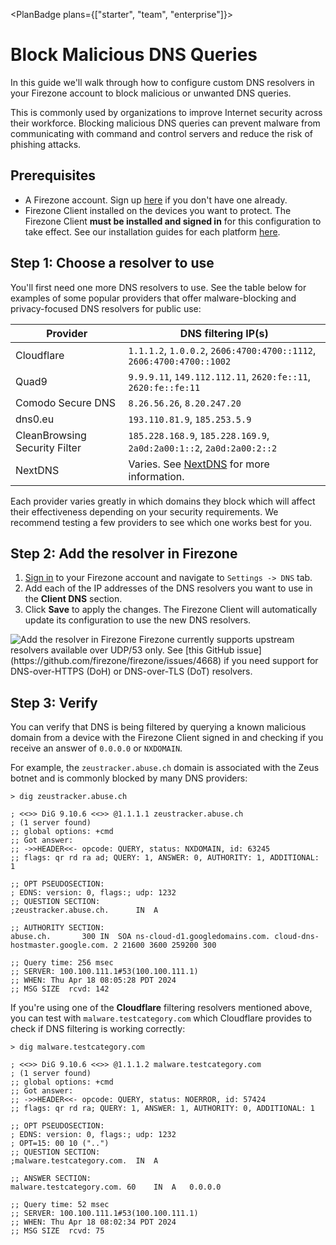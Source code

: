 
<PlanBadge plans={["starter", "team", "enterprise"]}>

# Block Malicious DNS Queries

</PlanBadge>

In this guide we'll walk through how to configure custom DNS resolvers in your
Firezone account to block malicious or unwanted DNS queries.

This is commonly used by organizations to improve Internet security across their
workforce. Blocking malicious DNS queries can prevent malware from communicating
with command and control servers and reduce the risk of phishing attacks.

## Prerequisites

- A Firezone account. Sign up [here](https://app.firezone.dev/sign_up) if you
  don't have one already.
- Firezone Client installed on the devices you want to protect. The Firezone
  Client **must be installed and signed in** for this configuration to take
  effect. See our installation guides for each platform [here](/kb/user-guides).

## Step 1: Choose a resolver to use

You'll first need one more DNS resolvers to use. See the table below for
examples of some popular providers that offer malware-blocking and
privacy-focused DNS resolvers for public use:

| Provider                      | DNS filtering IP(s)                                                  |
| ----------------------------- | -------------------------------------------------------------------- |
| Cloudflare                    | `1.1.1.2`, `1.0.0.2`, `2606:4700:4700::1112`, `2606:4700:4700::1002` |
| Quad9                         | `9.9.9.11`, `149.112.112.11`, `2620:fe::11`, `2620:fe::fe:11`        |
| Comodo Secure DNS             | `8.26.56.26`, `8.20.247.20`                                          |
| dns0.eu                       | `193.110.81.9`, `185.253.5.9`                                        |
| CleanBrowsing Security Filter | `185.228.168.9`, `185.228.169.9`, `2a0d:2a00:1::2`, `2a0d:2a00:2::2` |
| NextDNS                       | Varies. See [NextDNS](https://nextdns.io/) for more information.     |

<Alert color="warning">
  Each provider varies greatly in which domains they block which will affect
  their effectiveness depending on your security requirements. We recommend
  testing a few providers to see which one works best for you.
</Alert>

## Step 2: Add the resolver in Firezone

1. [Sign in](https://app.firezone.dev) to your Firezone account and navigate to
   `Settings -> DNS` tab.
1. Add each of the IP addresses of the DNS resolvers you want to use in the
   **Client DNS** section.
1. Click **Save** to apply the changes. The Firezone Client will automatically
   update its configuration to use the new DNS resolvers.

<Link
  href="/images/kb/use-cases/secure-dns/step2.png"
  target="_blank"
  rel="nofollow"
>
  <Image
    src="/images/kb/use-cases/secure-dns/step2.png"
    alt="Add the resolver in Firezone"
    width={1200}
    height={1200}
  />
</Link>

<Alert color="info">
  Firezone currently supports upstream resolvers available over UDP/53 only. See
  [this GitHub issue](https://github.com/firezone/firezone/issues/4668) if you
  need support for DNS-over-HTTPS (DoH) or DNS-over-TLS (DoT) resolvers.
</Alert>

## Step 3: Verify

You can verify that DNS is being filtered by querying a known malicious domain
from a device with the Firezone Client signed in and checking if you receive an
answer of `0.0.0.0` or `NXDOMAIN`.

For example, the `zeustracker.abuse.ch` domain is associated with the Zeus
botnet and is commonly blocked by many DNS providers:

```
> dig zeustracker.abuse.ch

; <<>> DiG 9.10.6 <<>> @1.1.1.1 zeustracker.abuse.ch
; (1 server found)
;; global options: +cmd
;; Got answer:
;; ->>HEADER<<- opcode: QUERY, status: NXDOMAIN, id: 63245
;; flags: qr rd ra ad; QUERY: 1, ANSWER: 0, AUTHORITY: 1, ADDITIONAL: 1

;; OPT PSEUDOSECTION:
; EDNS: version: 0, flags:; udp: 1232
;; QUESTION SECTION:
;zeustracker.abuse.ch.		IN	A

;; AUTHORITY SECTION:
abuse.ch.		300	IN	SOA	ns-cloud-d1.googledomains.com. cloud-dns-hostmaster.google.com. 2 21600 3600 259200 300

;; Query time: 256 msec
;; SERVER: 100.100.111.1#53(100.100.111.1)
;; WHEN: Thu Apr 18 08:05:28 PDT 2024
;; MSG SIZE  rcvd: 142
```

If you're using one of the **Cloudflare** filtering resolvers mentioned above,
you can test with `malware.testcategory.com` which Cloudflare provides to check
if DNS filtering is working correctly:

```
> dig malware.testcategory.com

; <<>> DiG 9.10.6 <<>> @1.1.1.2 malware.testcategory.com
; (1 server found)
;; global options: +cmd
;; Got answer:
;; ->>HEADER<<- opcode: QUERY, status: NOERROR, id: 57424
;; flags: qr rd ra; QUERY: 1, ANSWER: 1, AUTHORITY: 0, ADDITIONAL: 1

;; OPT PSEUDOSECTION:
; EDNS: version: 0, flags:; udp: 1232
; OPT=15: 00 10 ("..")
;; QUESTION SECTION:
;malware.testcategory.com.	IN	A

;; ANSWER SECTION:
malware.testcategory.com. 60	IN	A	0.0.0.0

;; Query time: 52 msec
;; SERVER: 100.100.111.1#53(100.100.111.1)
;; WHEN: Thu Apr 18 08:02:34 PDT 2024
;; MSG SIZE  rcvd: 75
```

<SupportOptions />
